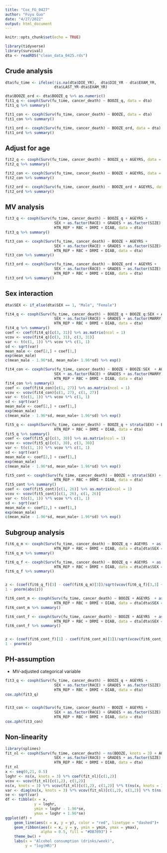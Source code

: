 ```yaml
---
title: "Cox_FG_0427"
author: "Fuyu Guo"
date: "4/27/2022"
output: html_document
---
```


```r
knitr::opts_chunk$set(echo = TRUE)
```

```r
library(tidyverse)
library(survival)
dta <- readRDS("clean_data_0425.rds")

```


## Crude analysis
```r
dta$fu_time <- ifelse(!is.na(dta$DIE_YR),  dta$DIE_YR - dta$EXAM_YR,
                      dta$LAST_YR-dta$EXAM_YR)

dta$BOOZE_ord <- dta$BOOZE_q %>% as.numeric()
fit1_q <- coxph(Surv(fu_time, cancer_death) ~ BOOZE_q, data = dta)
fit1_q %>% summary()

fit1_con <- coxph(Surv(fu_time, cancer_death) ~ BOOZE, data = dta)
fit1_con %>% summary()

fit1_ord <- coxph(Surv(fu_time, cancer_death) ~ BOOZE_ord, data = dta)
fit1_ord %>% summary()
```



## Adjust for age
```r
fit2_q <- coxph(Surv(fu_time, cancer_death) ~ BOOZE_q + AGEYRS, data = dta)
fit2_q %>% summary()

fit2_con <- coxph(Surv(fu_time, cancer_death) ~ BOOZE + AGEYRS, data = dta)
fit2_con %>% summary()

fit2_ord <- coxph(Surv(fu_time, cancer_death) ~ BOOZE_ord + AGEYRS, data = dta)
fit2_ord %>% summary()
```


## MV analysis
```r
fit3_q <- coxph(Surv(fu_time, cancer_death) ~ BOOZE_q + AGEYRS +
                      SEX + as.factor(RACE) + GRADES + as.factor(SIZE) + as.factor(MARRY) + AVGSMK + as.factor(SMSA) + URBAN + 
                      HTN_REP + RBC + DRMI + DIAB, data = dta)
fit3_q %>% summary()

fit3_con <- coxph(Surv(fu_time, cancer_death) ~ BOOZE + AGEYRS +
                      SEX + as.factor(RACE) + GRADES + as.factor(SIZE)+ as.factor(MARRY) + AVGSMK + as.factor(SMSA) + URBAN + 
                      HTN_REP + RBC + DRMI + DIAB, data = dta)
fit3_con %>% summary()

fit3_ord <- coxph(Surv(fu_time, cancer_death) ~ BOOZE_ord + AGEYRS +
                      SEX + as.factor(RACE) + GRADES + as.factor(SIZE) + as.factor(MARRY) + AVGSMK + as.factor(SMSA) + URBAN + 
                      HTN_REP + RBC + DRMI + DIAB, data = dta)
fit3_ord %>% summary()
```

## Sex interaction

```r
dta$SEX <- if_else(dta$SEX == 1, "Male", "Female")

fit4_q <- coxph(Surv(fu_time, cancer_death) ~ BOOZE_q + BOOZE_q:SEX + AGEYRS +
                      SEX + as.factor(RACE) + GRADES + as.factor(MARRY) + as.factor(SIZE) + AVGSMK + as.factor(SMSA) + URBAN + 
                      HTN_REP + RBC + DRMI + DIAB, data = dta)
fit4_q %>% summary()
coef <- coef(fit4_q)[c(3, 31)] %>% as.matrix(ncol = 1)
vcov <- vcov(fit4_q)[c(3, 31), c(3, 31)]
var <- t(c(1, 1)) %*% vcov %*% c(1, 1)
sd <- sqrt(var)
mean_male <- coef[2,] + coef[1,]
exp(mean_male)
c(mean_male - 1.96*sd, mean_male+ 1.96*sd) %>% exp()
```


```r
fit4_con <- coxph(Surv(fu_time, cancer_death) ~ BOOZE + BOOZE:SEX  + AGEYRS +
                      SEX + as.factor(RACE) + GRADES + as.factor(MARRY) + as.factor(SIZE) + AVGSMK + as.factor(SMSA) + URBAN + 
                      HTN_REP + RBC + DRMI + DIAB, data = dta)
fit4_con %>% summary()
coef <- coef(fit4_con)[c(1, 27)] %>% as.matrix(ncol = 1)
vcov <- vcov(fit4_con)[c(1, 27), c(1, 27)]
var <- t(c(1, 1)) %*% vcov %*% c(1, 1)
sd <- sqrt(var)
mean_male <- coef[2,] + coef[1,]
exp(mean_male)
c(mean_male - 1.96*sd, mean_male+ 1.96*sd) %>% exp()
```

```r
fit5_q <- coxph(Surv(fu_time, cancer_death) ~ BOOZE_q + strata(SEX) + BOOZE_q:strata(SEX) + AGEYRS  + as.factor(RACE) + GRADES + as.factor(MARRY) + as.factor(SIZE) + AVGSMK + as.factor(SMSA) + URBAN + 
                      HTN_REP + RBC + DRMI + DIAB, data = dta)
fit5_q %>% summary()
coef <- coef(fit5_q)[c(3, 30)] %>% as.matrix(ncol = 1)
vcov <- vcov(fit5_q)[c(3, 30), c(3, 30)]
var <- t(c(1, 1)) %*% vcov %*% c(1, 1)
sd <- sqrt(var)
mean_male <- coef[2,] + coef[1,]
exp(mean_male)
c(mean_male - 1.96*sd, mean_male+ 1.96*sd) %>% exp()
```
```r
fit5_cont <- coxph(Surv(fu_time, cancer_death) ~ BOOZE + strata(SEX) + BOOZE:strata(SEX) + AGEYRS  + as.factor(RACE) + GRADES + as.factor(MARRY) + as.factor(SIZE) + AVGSMK + as.factor(SMSA) + URBAN + 
                      HTN_REP + RBC + DRMI + DIAB, data = dta)
fit5_cont %>% summary()
coef <- coef(fit5_cont)[c(1, 26)] %>% as.matrix(ncol = 1)
vcov <- vcov(fit5_cont)[c(1, 26), c(1, 26)]
var <- t(c(1, 1)) %*% vcov %*% c(1, 1)
sd <- sqrt(var)
mean_male <- coef[2,] + coef[1,]
exp(mean_male)
c(mean_male - 1.96*sd, mean_male+ 1.96*sd) %>% exp()
```


## Subgroup analysis

```r
fit6_q_m <- coxph(Surv(fu_time, cancer_death) ~ BOOZE_q + AGEYRS  + as.factor(RACE) + GRADES + as.factor(MARRY) + as.factor(SIZE) + AVGSMK + as.factor(SMSA) + URBAN + 
                      HTN_REP + RBC + DRMI + DIAB, data = dta[dta$SEX == "Male",])
fit6_q_m %>% summary()

fit6_q_f <- coxph(Surv(fu_time, cancer_death) ~ BOOZE_q + AGEYRS  + as.factor(RACE) + GRADES + as.factor(MARRY) + as.factor(SIZE) + AVGSMK + as.factor(SMSA) + URBAN + 
                      HTN_REP + RBC + DRMI + DIAB, data = dta[dta$SEX == "Female",])
fit6_q_f %>% summary()


z <- (coef(fit6_q_f)[3] - coef(fit6_q_m)[3])/sqrt(vcov(fit6_q_f)[3,3] + vcov(fit6_q_m)[3,3])
1 - pnorm(abs(z))
```



```r
fit6_cont_m <- coxph(Surv(fu_time, cancer_death) ~ BOOZE + AGEYRS  + as.factor(RACE) + GRADES + as.factor(MARRY) + as.factor(SIZE) + AVGSMK + as.factor(SMSA) + URBAN + 
                      HTN_REP + RBC + DRMI + DIAB, data = dta[dta$SEX == "Male",])
fit6_cont_m %>% summary()

fit6_cont_f <- coxph(Surv(fu_time, cancer_death) ~ BOOZE + AGEYRS  + as.factor(RACE) + GRADES + as.factor(MARRY) + as.factor(SIZE) + AVGSMK + as.factor(SMSA) + URBAN + 
                      HTN_REP + RBC + DRMI + DIAB, data = dta[dta$SEX == "Female",])
fit6_cont_f %>% summary()


z <- (coef(fit6_cont_f)[1] - coef(fit6_cont_m)[1])/sqrt(vcov(fit6_cont_f)[1,1] + vcov(fit6_cont_m)[1,1])
1 - pnorm(z)
```


## PH-assumption
- MV-adjusted categorical variable
```r
fit3_q <- coxph(Surv(fu_time, cancer_death) ~ BOOZE_q + AGEYRS +
                      SEX + as.factor(RACE) + GRADES + as.factor(SIZE) + as.factor(MARRY) + AVGSMK + as.factor(SMSA) + URBAN + 
                      HTN_REP + RBC + DRMI + DIAB, data = dta)
cox.zph(fit3_q)


fit3_con <- coxph(Surv(fu_time, cancer_death) ~ BOOZE + AGEYRS +
                      SEX + as.factor(RACE) + GRADES + as.factor(SIZE) + as.factor(MARRY) + AVGSMK + as.factor(SMSA) + URBAN + 
                      HTN_REP + RBC + DRMI + DIAB, data = dta)
cox.zph(fit3_con)
```

## Non-linearity
```r
library(splines)
fit_nl <- coxph(Surv(fu_time, cancer_death) ~ ns(BOOZE, knots = 3) + AGEYRS +
                      SEX + as.factor(RACE) + GRADES + as.factor(SIZE) + as.factor(MARRY) + AVGSMK + as.factor(SMSA) + URBAN + 
                      HTN_REP + RBC + DRMI + DIAB, data = dta)
fit_nl
x <- seq(0,21, 0.5)
loghr <- ns(x, knots = 3) %*% coef(fit_nl)[c(1,2)]
vcov <- vcov(fit_nl)[c(1,2), c(1,2)]
ns(x, knots = 3) %*% vcov(fit_nl)[c(1,2), c(1,2)] %*% t(ns(x, knots = 3))
var <- diag(ns(x, knots = 3) %*% vcov(fit_nl)[c(1,2), c(1,2)] %*% t(ns(x, knots = 3)))
se <- sqrt(var)
df <- tibble(x = x,
             y = loghr, 
             ymin = loghr - 1.96*se,
             ymax = loghr + 1.96*se)
ggplot(df) + 
    geom_line(aes(x = x, y = y), color = "red", linetype = "dashed")+
    geom_ribbon(aes(x = x, y = y, ymin = ymin, ymax = ymax),
                alpha = 0.5, fill = "#DB7093") + 
    theme_bw() + 
    labs(x = "Alcohol consumption (drinks/week)",
         y = "log(HR)")
```
